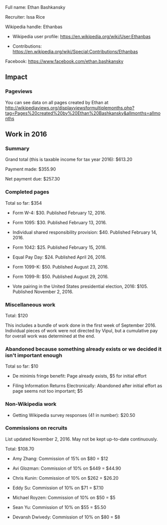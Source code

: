 Full name: Ethan Bashkansky

Recruiter: Issa Rice

Wikipedia handle: Ethanbas

* Wikipedia user profile: https://en.wikipedia.org/wiki/User:Ethanbas

* Contributions: https://en.wikipedia.org/wiki/Special:Contributions/Ethanbas

Facebook: https://www.facebook.com/ethan.bashkansky

== Impact ==

=== Pageviews ===

You can see data on all pages created by Ethan at http://wikipediaviews.org/displayviewsformultiplemonths.php?tag=Pages%20created%20by%20Ethan%20Bashkansky&allmonths=allmonths

== Work in 2016 ==

=== Summary ===

Grand total (this is taxable income for tax year 2016): $613.20

Payment made: $355.90

Net payment due: $257.30

=== Completed pages ===

Total so far: $354

* Form W-4: $30. Published February 12, 2016.

* Form 1095: $30. Published February 13, 2016.

* Individual shared responsibility provision: $40. Published February 14, 2016.

* Form 1042: $25. Published February 15, 2016.

* Equal Pay Day: $24. Published April 26, 2016.

* Form 1099-K: $50. Published August 23, 2016.

* Form 1099-R: $50. Published August 29, 2016.

* Vote pairing in the United States presidential election, 2016: $105. Published November 2, 2016.

=== Miscellaneous work ===

Total: $120

This includes a bundle of work done in the first week of September 2016. Individual pieces of work were not directed by Vipul, but a cumulative pay for overall work was determined at the end.

=== Abandoned because something already exists or we decided it isn't important enough ===

Total so far: $10

* De minimis fringe benefit: Page already exists, $5 for initial effort

* Filing Information Returns Electronically: Abandoned after initial effort as page seems not too important; $5

=== Non-Wikipedia work ===

* Getting Wikipedia survey responses (41 in number): $20.50

=== Commissions on recruits ===

List updated November 2, 2016. May not be kept up-to-date continuously.

Total: $108.70

* Amy Zhang: Commission of 15% on $80 = $12

* Avi Glozman: Commission of 10% on $449 = $44.90

* Chris Kunin: Commission of 10% on $262 = $26.20

* Eddy Su: Commission of 10% on $71 = $7.10

* Michael Royzen: Commission of 10% on $50 = $5

* Sean Yu: Commission of 10% on $55 = $5.50

* Devansh Dwivedy: Commission of 10% on $80 = $8
